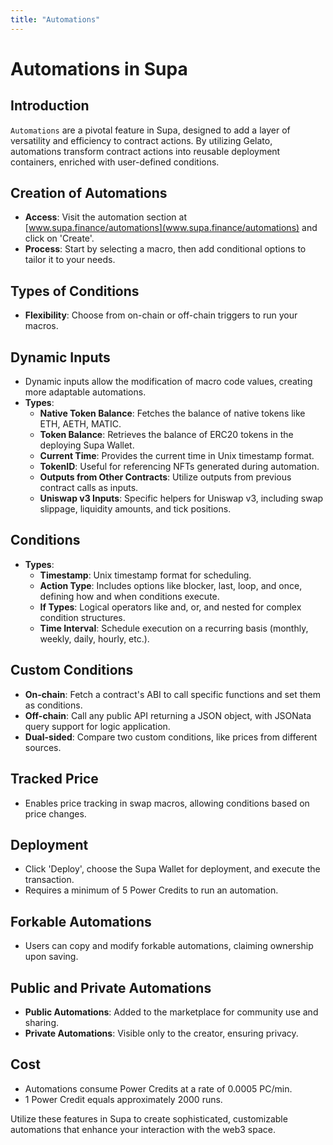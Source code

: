 ```yaml
---
title: "Automations"
---
```


# Automations in Supa

## Introduction

`Automations` are a pivotal feature in Supa, designed to add a layer of versatility and efficiency to contract actions. By utilizing Gelato, automations transform contract actions into reusable deployment containers, enriched with user-defined conditions.

## Creation of Automations

- **Access**: Visit the automation section at [www.supa.finance/automations](www.supa.finance/automations) and click on 'Create'.
- **Process**: Start by selecting a macro, then add conditional options to tailor it to your needs.

## Types of Conditions

- **Flexibility**: Choose from on-chain or off-chain triggers to run your macros.

## Dynamic Inputs

- Dynamic inputs allow the modification of macro code values, creating more adaptable automations.
- **Types**:
  - **Native Token Balance**: Fetches the balance of native tokens like ETH, AETH, MATIC.
  - **Token Balance**: Retrieves the balance of ERC20 tokens in the deploying Supa Wallet.
  - **Current Time**: Provides the current time in Unix timestamp format.
  - **TokenID**: Useful for referencing NFTs generated during automation.
  - **Outputs from Other Contracts**: Utilize outputs from previous contract calls as inputs.
  - **Uniswap v3 Inputs**: Specific helpers for Uniswap v3, including swap slippage, liquidity amounts, and tick positions.

## Conditions

- **Types**:
  - **Timestamp**: Unix timestamp format for scheduling.
  - **Action Type**: Includes options like blocker, last, loop, and once, defining how and when conditions execute.
  - **If Types**: Logical operators like and, or, and nested for complex condition structures.
  - **Time Interval**: Schedule execution on a recurring basis (monthly, weekly, daily, hourly, etc.).

## Custom Conditions

- **On-chain**: Fetch a contract's ABI to call specific functions and set them as conditions.
- **Off-chain**: Call any public API returning a JSON object, with JSONata query support for logic application.
- **Dual-sided**: Compare two custom conditions, like prices from different sources.

## Tracked Price

- Enables price tracking in swap macros, allowing conditions based on price changes.

## Deployment

- Click 'Deploy', choose the Supa Wallet for deployment, and execute the transaction.
- Requires a minimum of 5 Power Credits to run an automation.

## Forkable Automations

- Users can copy and modify forkable automations, claiming ownership upon saving.

## Public and Private Automations

- **Public Automations**: Added to the marketplace for community use and sharing.
- **Private Automations**: Visible only to the creator, ensuring privacy.

## Cost

- Automations consume Power Credits at a rate of 0.0005 PC/min.
- 1 Power Credit equals approximately 2000 runs.

Utilize these features in Supa to create sophisticated, customizable automations that enhance your interaction with the web3 space.
